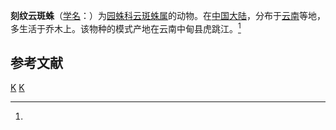 {{Speciesbox
| taxon = Cyrtophora lacunaris
| binomial_authority = (Yin et al., 1990)<ref name='id13650'>{{cite web| url =http://www.bioinfo.cn/db05/BjdwSpecies.php?action=view&id=13650| title =刻纹云斑蛛| work =《中国动物物种编目数据库》| publisher =中国科学院微生物研究所| author =中国科学院动物研究所| accessdate =2009-04-28| deadurl =yes| archiveurl =https://web.archive.org/web/20160305020357/http://www.bioinfo.cn/db05/BjdwSpecies.php?action=view&id=13650| archivedate =2016-03-05}}</ref>
}}

'''刻纹云斑蛛'''（[[学名|学名]]：{{lang|la|''Cyrtophora lacunaris''}}）为[[园蛛科|园蛛科]][[云斑蛛属|云斑蛛属]]的动物。在[[中国大陆|中国大陆]]，分布于[[云南|云南]]等地，多生活于乔木上。该物种的模式产地在云南中甸县虎跳江。<ref name='id13650'/>

== 参考文献 ==
{{reflist}}

{{taxonbar}}
[[Category:_1990年描述的动物|K]]
[[Category:云斑蛛属|K]]